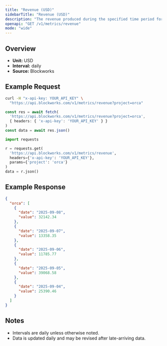 ```yaml
---
title: "Revenue (USD)"
sidebarTitle: "Revenue (USD)"
description: "The revenue produced during the specified time period for given project."
openapi: "GET /v1/metrics/revenue"
mode: "wide"
---
```


## Overview

- **Unit:** USD
- **Interval:** daily
- **Source:** Blockworks

## Example Request

<CodeGroup>

```bash cURL
curl -H "x-api-key: YOUR_API_KEY" \
  "https://api.blockworks.com/v1/metrics/revenue?project=orca"
```

```typescript TypeScript
const res = await fetch(
  'https://api.blockworks.com/v1/metrics/revenue?project=orca',
  { headers: { 'x-api-key': 'YOUR_API_KEY' } }
)
const data = await res.json()
```

```python Python
import requests

r = requests.get(
  'https://api.blockworks.com/v1/metrics/revenue',
  headers={'x-api-key': 'YOUR_API_KEY'},
  params={'project': 'orca'}
)
data = r.json()
```

</CodeGroup>

## Example Response

```json
{
  "orca": [
    {
      "date": "2025-09-08",
      "value": 32142.34
    },
    {
      "date": "2025-09-07",
      "value": 13358.35
    },
    {
      "date": "2025-09-06",
      "value": 11785.77
    },
    {
      "date": "2025-09-05",
      "value": 39068.58
    },
    {
      "date": "2025-09-04",
      "value": 25390.46
    }
  ]
}
```

## Notes
- Intervals are daily unless otherwise noted.
- Data is updated daily and may be revised after late-arriving data.